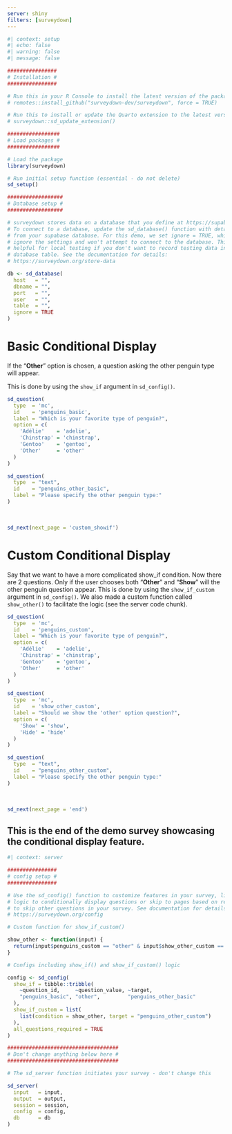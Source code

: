 ```yaml
---
server: shiny
filters: [surveydown]
---
```


```r
#| context: setup
#| echo: false
#| warning: false
#| message: false

################
# Installation #
################

# Run this in your R Console to install the latest version of the package:
# remotes::install_github("surveydown-dev/surveydown", force = TRUE)

# Run this to install or update the Quarto extension to the latest version:
# surveydown::sd_update_extension()

#################
# Load packages #
#################

# Load the package
library(surveydown)

# Run initial setup function (essential - do not delete)
sd_setup()

##################
# Database setup #
##################

# surveydown stores data on a database that you define at https://supabase.com/
# To connect to a database, update the sd_database() function with details
# from your supabase database. For this demo, we set ignore = TRUE, which will
# ignore the settings and won't attempt to connect to the database. This is
# helpful for local testing if you don't want to record testing data in the
# database table. See the documentation for details:
# https://surveydown.org/store-data

db <- sd_database(
  host   = "",
  dbname = "",
  port   = "",
  user   = "",
  table  = "",
  ignore = TRUE
)
```

::: {#basic_showif .sd-page}

# Basic Conditional Display
 
If the "**Other**" option is chosen, a question asking the other penguin type will appear. 

This is done by using the `show_if` argument in `sd_config()`.

```r
sd_question(
  type  = 'mc',
  id    = 'penguins_basic',
  label = "Which is your favorite type of penguin?",
  option = c(
    'Adélie'    = 'adelie',
    'Chinstrap' = 'chinstrap',
    'Gentoo'    = 'gentoo',
    'Other'     = 'other'
  )
)

sd_question(
  type  = "text",
  id    = "penguins_other_basic",
  label = "Please specify the other penguin type:"
)
```

<br>

```r
sd_next(next_page = 'custom_showif')
```

:::

::: {#custom_showif .sd-page}

# Custom Conditional Display
 
Say that we want to have a more complicated show_if condition. Now there are 2 questions. Only if the user chooses both "**Other**" and "**Show**" will the other penguin question appear. This is done by using the `show_if_custom` argument in `sd_config()`. We also made a custom function called `show_other()` to facilitate the logic (see the server code chunk).

```r
sd_question(
  type  = 'mc',
  id    = 'penguins_custom',
  label = "Which is your favorite type of penguin?",
  option = c(
    'Adélie'    = 'adelie',
    'Chinstrap' = 'chinstrap',
    'Gentoo'    = 'gentoo',
    'Other'     = 'other'
  )
)

sd_question(
  type  = 'mc',
  id    = 'show_other_custom',
  label = "Should we show the 'other' option question?",
  option = c(
    'Show' = 'show',
    'Hide' = 'hide'
  )
)

sd_question(
  type  = "text",
  id    = "penguins_other_custom",
  label = "Please specify the other penguin type:"
)
```

<br>

```r
sd_next(next_page = 'end')
```

:::

::: {#end .sd-page}

## This is the end of the demo survey showcasing the conditional display feature.

:::

```r
#| context: server

################
# config setup #
################

# Use the sd_config() function to customize features in your survey, like
# logic to conditionally display questions or skip to pages based on responses
# to skip other questions in your survey. See documentation for details at
# https://surveydown.org/config

# Custom function for show_if_custom()

show_other <- function(input) {
  return(input$penguins_custom == "other" & input$show_other_custom == "show")
}

# Configs including show_if() and show_if_custom() logic

config <- sd_config(
  show_if = tibble::tribble(
    ~question_id,     ~question_value, ~target,
    "penguins_basic", "other",         "penguins_other_basic"
  ),
  show_if_custom = list(
    list(condition = show_other, target = "penguins_other_custom")
  ),
  all_questions_required = TRUE
)

####################################
# Don't change anything below here #
####################################

# The sd_server function initiates your survey - don't change this

sd_server(
  input   = input,
  output  = output,
  session = session,
  config  = config,
  db      = db
)
```
